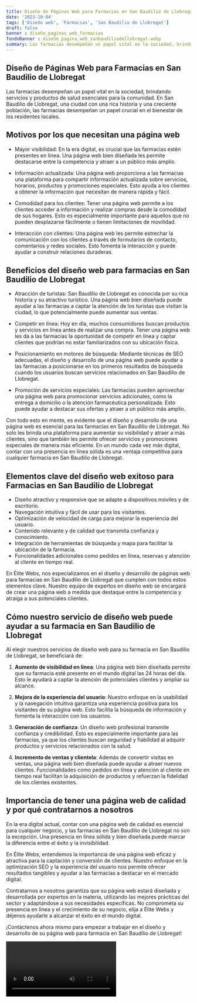 ```yaml
---
title: Diseño de Páginas Web para Farmacias en San Baudilio de Llobregat
date: '2023-10-04'
tags: ['Diseño web', 'Farmacias', 'San Baudilio de Llobregat']
draft: false
banner : diseño_paginas_web_farmacias
fondoBanner : diseño_pagina_web_sanbaudiliodellobregat.webp
summary: Las farmacias desempeñan un papel vital en la sociedad, brindando servicios y productos de salud esenciales para la comunidad. En San Baudilio de Llobregat, una ciudad con una rica historia y una creciente población, las farmacias desempeñan un papel crucial en el bienestar de los residentes locales.
---
```


## Diseño de Páginas Web para Farmacias en San Baudilio de Llobregat

Las farmacias desempeñan un papel vital en la sociedad, brindando servicios y productos de salud esenciales para la comunidad. En San Baudilio de Llobregat, una ciudad con una rica historia y una creciente población, las farmacias desempeñan un papel crucial en el bienestar de los residentes locales.

## Motivos por los que necesitan una página web

- Mayor visibilidad: En la era digital, es crucial que las farmacias estén presentes en línea. Una página web bien diseñada les permite destacarse entre la competencia y atraer a un público más amplio.

- Información actualizada: Una página web proporciona a las farmacias una plataforma para compartir información actualizada sobre servicios, horarios, productos y promociones especiales. Esto ayuda a los clientes a obtener la información que necesitan de manera rápida y fácil.

- Comodidad para los clientes: Tener una página web permite a los clientes acceder a información y realizar compras desde la comodidad de sus hogares. Esto es especialmente importante para aquellos que no pueden desplazarse fácilmente o tienen limitaciones de movilidad.

- Interacción con clientes: Una página web les permite estrechar la comunicación con los clientes a través de formularios de contacto, comentarios y redes sociales. Esto fomenta la interacción y puede ayudar a construir relaciones duraderas.

## Beneficios del diseño web para farmacias en San Baudilio de Llobregat

- Atracción de turistas: San Baudilio de Llobregat es conocida por su rica historia y su atractivo turístico. Una página web bien diseñada puede ayudar a las farmacias a captar la atención de los turistas que visitan la ciudad, lo que potencialmente puede aumentar sus ventas.

- Competir en línea: Hoy en día, muchos consumidores buscan productos y servicios en línea antes de realizar una compra. Tener una página web les da a las farmacias la oportunidad de competir en línea y captar clientes que podrían no estar familiarizados con su ubicación física.

- Posicionamiento en motores de búsqueda: Mediante técnicas de SEO adecuadas, el diseño y desarrollo de una página web puede ayudar a las farmacias a posicionarse en los primeros resultados de búsqueda cuando los usuarios buscan servicios relacionados en San Baudilio de Llobregat.

- Promoción de servicios especiales: Las farmacias pueden aprovechar una página web para promocionar servicios adicionales, como la entrega a domicilio o la atención farmacéutica personalizada. Esto puede ayudar a destacar sus ofertas y atraer a un público más amplio.

Con todo esto en mente, es evidente que el diseño y desarrollo de una página web es esencial para las farmacias en San Baudilio de Llobregat. No solo les brinda una plataforma para aumentar su visibilidad y atraer a más clientes, sino que también les permite ofrecer servicios y promociones especiales de manera más eficiente. En un mundo cada vez más digital, contar con una presencia en línea sólida es una ventaja competitiva para cualquier farmacia en San Baudilio de Llobregat.

<GifSeo />

<Cta />

## Elementos clave del diseño web exitoso para Farmacias en San Baudilio de Llobregat

- Diseño atractivo y responsive que se adapte a dispositivos móviles y de escritorio.
- Navegación intuitiva y fácil de usar para los visitantes.
- Optimización de velocidad de carga para mejorar la experiencia del usuario.
- Contenido relevante y de calidad que transmita confianza y conocimiento.
- Integración de herramientas de búsqueda y mapa para facilitar la ubicación de la farmacia.
- Funcionalidades adicionales como pedidos en línea, reservas y atención al cliente en tiempo real.

En Élite Webs, nos especializamos en el diseño y desarrollo de páginas web para farmacias en San Baudilio de Llobregat que cumplen con todos estos elementos clave. Nuestro equipo de expertos en diseño web se encargará de crear una página web a medida que destaque entre la competencia y atraiga a sus potenciales clientes.

## Cómo nuestro servicio de diseño web puede ayudar a su farmacia en San Baudilio de Llobregat

Al elegir nuestros servicios de diseño web para su farmacia en San Baudilio de Llobregat, se beneficiará de:

1. **Aumento de visibilidad en línea**: Una página web bien diseñada permite que su farmacia esté presente en el mundo digital las 24 horas del día. Esto le ayudará a captar la atención de potenciales clientes y ampliar su alcance.

2. **Mejora de la experiencia del usuario**: Nuestro enfoque en la usabilidad y la navegación intuitiva garantiza una experiencia positiva para los visitantes de su página web. Esto facilita la búsqueda de información y fomenta la interacción con los usuarios.

3. **Generación de confianza**: Un diseño web profesional transmite confianza y credibilidad. Esto es especialmente importante para las farmacias, ya que los clientes buscan seguridad y fiabilidad al adquirir productos y servicios relacionados con la salud.

4. **Incremento de ventas y clientela**: Además de convertir visitas en ventas, una página web bien diseñada puede ayudar a atraer nuevos clientes. Funcionalidades como pedidos en línea y atención al cliente en tiempo real facilitan la adquisición de productos y refuerzan la fidelidad de los clientes existentes.

## Importancia de tener una página web de calidad y por qué contratarnos a nosotros

En la era digital actual, contar con una página web de calidad es esencial para cualquier negocio, y las farmacias en San Baudilio de Llobregat no son la excepción. Una presencia en línea sólida y bien diseñada puede marcar la diferencia entre el éxito y la invisibilidad.

En Élite Webs, entendemos la importancia de una página web eficaz y atractiva para la captación y conversión de clientes. Nuestro enfoque en la optimización SEO y la experiencia del usuario nos permite ofrecer resultados tangibles y ayudar a las farmacias a destacar en el mercado digital.

Contratarnos a nosotros garantiza que su página web estará diseñada y desarrollada por expertos en la materia, utilizando las mejores prácticas del sector y adaptándose a sus necesidades específicas. No comprometa su presencia en línea y el crecimiento de su negocio, elija a Élite Webs y déjenos ayudarle a alcanzar el éxito en el mundo digital.

¡Contáctenos ahora mismo para empezar a trabajar en el diseño y desarrollo de su página web para farmacia en San Baudilio de Llobregat!

<Video />

<CtaBot job='Farmacias' city='San Baudilio de Llobregat'/>

<Gmaps query='San Baudilio de Llobregat+españa+maps' />